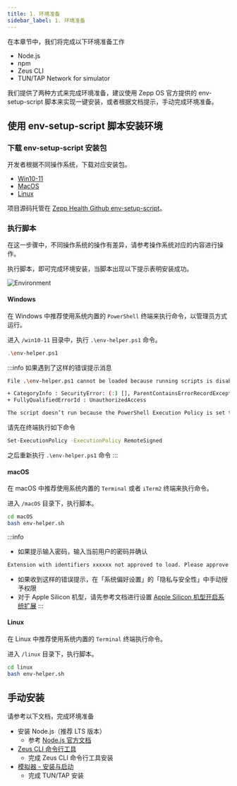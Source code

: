 ```yaml
---
title: 1. 环境准备
sidebar_label: 1. 环境准备
---
```


在本章节中，我们将完成以下环境准备工作

- Node.js
- npm
- Zeus CLI
- TUN/TAP Network for simulator

我们提供了两种方式来完成环境准备，建议使用 Zepp OS 官方提供的 env-setup-script 脚本来实现一键安装，或者根据文档提示，手动完成环境准备。

## 使用 env-setup-script 脚本安装环境

### 下载 env-setup-script 安装包

开发者根据不同操作系统，下载对应安装包。

- [Win10-11](https://bundle-cdn.huami.com/20231024/win10-11.zip)
- [MacOS](https://bundle-cdn.huami.com/20231024/macos.zip)
- [Linux](https://bundle-cdn.huami.com/20231024/linux.zip)

项目源码托管在 [Zepp Health Github env-setup-script](https://github.com/zepp-health/env-setup-script)。

### 执行脚本

在这一步骤中，不同操作系统的操作有差异，请参考操作系统对应的内容进行操作。

执行脚本，即可完成环境安装，当脚本出现以下提示表明安装成功。

![Environment](/img/docs/quick-start/environment.png)

#### Windows

在 Windows 中推荐使用系统内置的 `PowerShell` 终端来执行命令，以管理员方式运行。

进入 `/win10-11` 目录中，执行 `.\env-helper.ps1` 命令。

```sh
.\env-helper.ps1
```

:::info
如果遇到了这样的错误提示消息

```sh
File .\env-helper.ps1 cannot be loaded because running scripts is disabled on this system. For more information, see about_Execution_Policies at http://go.microsoft.com/fwlink/?LinkID=135170.

+ CategoryInfo : SecurityError: (:) [], ParentContainsErrorRecordException
+ FullyQualifiedErrorId : UnauthorizedAccess

The script doesn’t run because the PowerShell Execution Policy is set to the default of Restricted.
```

请先在终端执行如下命令

```sh
Set-ExecutionPolicy -ExecutionPolicy RemoteSigned
```

之后重新执行 `.\env-helper.ps1` 命令
:::

#### macOS

在 macOS 中推荐使用系统内置的 `Terminal` 或者 `iTerm2` 终端来执行命令。

进入 `/macOS` 目录下，执行脚本。

```sh
cd macOS
bash env-helper.sh
```

:::info
- 如果提示输入密码，输入当前用户的密码并确认

```sh
Extension with identifiers xxxxxx not approved to load. Please approve using System Preferences.
```
- 如果收到这样的错误提示，在「系统偏好设置」的「隐私与安全性」中手动授予权限
- 对于 Apple Silicon 机型，请先参考文档进行设置 [Apple Silicon 机型开启系统扩展](../../guides/faq/apple-silicon.md)
:::

#### Linux

在 Linux 中推荐使用系统内置的 `Terminal` 终端执行命令。

进入 `/linux` 目录下，执行脚本。

```sh
cd linux
bash env-helper.sh
```

## 手动安装

请参考以下文档，完成环境准备

- 安装 Node.js（推荐 LTS 版本）
  - 参考 [Node.js 官方文档](https://nodejs.org/)
- [Zeus CLI 命令行工具](../tools/cli/index.md)
  - 完成 Zeus CLI 命令行工具安装
- [模拟器 - 安装与启动](../tools/simulator/setup.md)
  - 完成 TUN/TAP 安装
